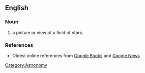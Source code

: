 ==English==

===Noun===


# a picture or view of a field of stars.

===References===
*Oldest online references from [http://books.google.com/books?q=starscape+date%3A0-1900 Google Books] and [http://news.google.com/archivesearch?q=starscape&as_hdate=1984 Google News]
{{en-noun}}
[[Category:Astronomy]]